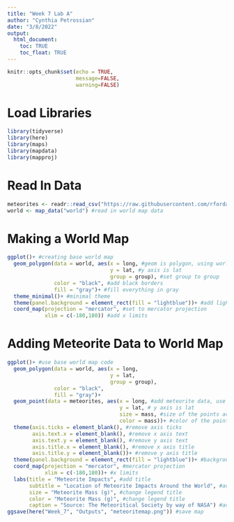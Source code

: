 ```yaml
---
title: "Week 7 Lab A"
author: "Cynthia Petrossian"
date: "3/8/2022"
output: 
  html_document:
    toc: TRUE
    toc_float: TRUE
---
```


```r
knitr::opts_chunk$set(echo = TRUE, 
                      message=FALSE,
                      warning=FALSE)
```

# Load Libraries
```r
library(tidyverse)
library(here)
library(maps)
library(mapdata)
library(mapproj)
```

# Read In Data
```r
meteorites <- readr::read_csv("https://raw.githubusercontent.com/rfordatascience/tidytuesday/master/data/2019/2019-06-11/meteorites.csv") #read in data on meteor fall sites
world <- map_data("world") #read in world map data
```

# Making a World Map
```r
ggplot()+ #creating base world map
  geom_polygon(data = world, aes(x = long, #geom is polygon, using world data, x axis is long
                                 y = lat, #y axis is lat
                                 group = group), #set group to group
               color = "black", #add black borders
               fill = "gray")+ #fill everything in gray
  theme_minimal()+ #minimal theme
  theme(panel.background = element_rect(fill = "lightblue"))+ #add light blue background
  coord_map(projection = "mercator", #set to mercator projection
            xlim = c(-180,180)) #add x limits
```

# Adding Meteorite Data to World Map
```r
ggplot()+ #use base world map code
  geom_polygon(data = world, aes(x = long,
                                 y = lat,
                                 group = group),
               color = "black",
               fill = "gray")+
  geom_point(data = meteorites, aes(x = long, #add meteorite data, use geom point, x axis is long
                                    y = lat, # y axis is lat
                                    size = mass, #size of the points according to mass
                                    color = mass))+ #color of the points according to mass
  theme(axis.ticks = element_blank(), #remove axis ticks
        axis.text.x = element_blank(), #remove x axis text
        axis.text.y = element_blank(), #remove y axis text
        axis.title.x = element_blank(), #remove x axis title
        axis.title.y = element_blank())+ #remove y axis title
  theme(panel.background = element_rect(fill = "lightblue"))+ #background is lightblue
  coord_map(projection = "mercator", #mercator projection
            xlim = c(-180,180))+ #x limits
  labs(title = "Meteorite Impacts", #add title
       subtitle = "Location of Meteorite Impacts Around the World", #add subtitle
       size = "Meteorite Mass (g)", #change legend title
       color = "Meteorite Mass (g)", #change legend title
       caption = "Source: The Meteoritical Society by way of NASA") #add source caption
ggsave(here("Week_7", "Outputs", "meteoritemap.png")) #save map
```